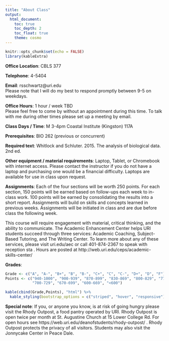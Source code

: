 ```yaml
---
title: "About Class"
output: 
  html_document:
    toc: true
    toc_depth: 2
    toc_float: true
    theme: cosmo
---
```


```r
knitr::opts_chunk$set(echo = FALSE)
library(kableExtra)
```

**Office Location**: CBLS 377

**Telephone**: 4-5404

**Email**: rsschwartz@uri.edu  
Please note that I will do my best to respond promptly between 9-5 on weekdays.

**Office Hours**: 1 hour / week TBD  
Please feel free to come by without an appointment during this time. To talk with me during other times please set up a meeting by email.

**Class Days / Time**: M 3-4pm Coastal Institute (Kingston) 117A

**Prerequisites**: BIO 262 (previous or concurrent)

**Required text**:
Whitlock and Schluter. 2015. The analysis of biological data. 2nd ed.

**Other equipment / material requirements**:
Laptop, Tablet, or Chromebook with internet access. Please contact the instructor if you do not have a laptop and purchasing one would be a financial difficulty. Laptops are available for use in class upon request.

**Assignments**:
Each of the four sections will be worth 250 points. For each section, 150 points will be earned based on follow-ups each week to in-class work. 100 points will be earned by consolidating the results into a short report. Assignments will build on skills and concepts learned in previous weeks. Assignments will be initiated in class and are due before class the following week.

This course will require engagement with material, critical thinking, and the ability to communicate. The Academic Enhancement Center helps URI students succeed through three services: Academic Coaching, Subject-Based Tutoring, and The Writing Center. To learn more about any of these services, please visit uri.edu/aec or call 401-874-2367 to speak with reception sta . Hours are posted at http://web.uri.edu/ceps/academic- skills-center/

**Grades**:

```r
Grade <- c("A", "A-", "B+", "B", "B-", "C+", "C", "C-", "D+", "D", "F") 
Points <- c("940-1000", "900-939", "870-899", "830-869", "800-829", "770-799", "730-769", 
            "700-729", "670-699", "600-669", "<600")

kable(cbind(Grade,Points), "html") %>%  
  kable_styling(bootstrap_options = c("striped", "hover", "responsive"))

```

**Special note**:
If you, or anyone you know, is at risk of going hungry please visit the Rhody Outpost, a food pantry operated by URI. Rhody Outpost is open twice per month at St. Augustine Church at 15 Lower College Rd. For open hours see https://web.uri.edu/deanofstudents/rhody-outpost/ . Rhody Outpost protects the privacy of all visitors. Students may also visit the Jonnycake Center in Peace Dale.